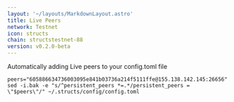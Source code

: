 ```yaml
---
layout: '~/layouts/MarkdownLayout.astro'
title: Live Peers
network: Testnet
icon: structs
chain: structstestnet-88
version: v0.2.0-beta
---
```

Automatically adding Live peers to your config.toml file
```
peers="605886634736003095e841b03736a214f5111ffe@155.138.142.145:26656"
sed -i.bak -e "s/^persistent_peers *=.*/persistent_peers = \"$peers\"/" ~/.structs/config/config.toml
```
